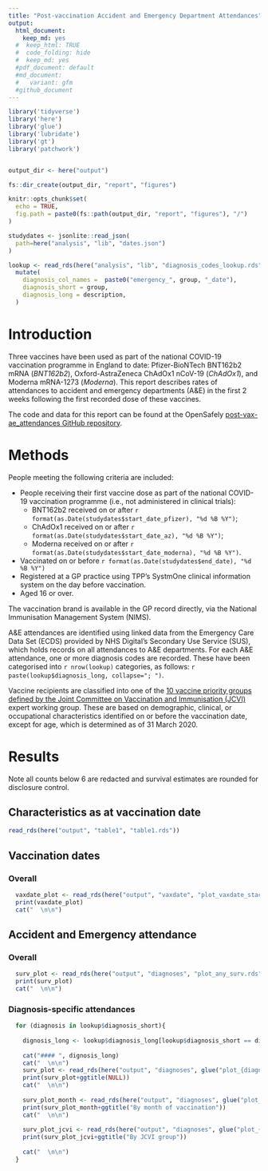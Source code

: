 ```yaml
---
title: "Post-vaccination Accident and Emergency Department Attendances"
output:
  html_document:
    keep_md: yes
  #  keep_html: TRUE
  #  code_folding: hide
  #  keep_md: yes
  #pdf_document: default
  #md_document:
  #   variant: gfm
  #github_document
---
```


```r

library('tidyverse')
library('here')
library('glue')
library('lubridate')
library('gt')
library('patchwork')


output_dir <- here("output")

fs::dir_create(output_dir, "report", "figures")

knitr::opts_chunk$set(
  echo = TRUE,
  fig.path = paste0(fs::path(output_dir, "report", "figures"), "/")
)

studydates <- jsonlite::read_json(
  path=here("analysis", "lib", "dates.json")
)

lookup <- read_rds(here("analysis", "lib", "diagnosis_codes_lookup.rds"))  %>%
  mutate(
    diagnosis_col_names =  paste0("emergency_", group, "_date"),
    diagnosis_short = group,
    diagnosis_long = description,
  ) 
```

# Introduction

Three vaccines have been used as part of the national COVID-19 vaccination programme in England to date: Pfizer-BioNTech BNT162b2 mRNA (*BNT162b2*), Oxford-AstraZeneca ChAdOx1 nCoV-19 (*ChAdOx1*), and Moderna mRNA-1273 (*Moderna*). This report describes rates of attendances to accident and emergency departments (A&E) in the first 2 weeks following the first recorded dose of these vaccines. 

The code and data for this report can be found at the OpenSafely [post-vax-ae_attendances GitHub repository](https://github.com/opensafely/post-vax-ae-attendances). 


# Methods

People meeting the following criteria are included:

* People receiving their first vaccine dose as part of the national COVID-19 vaccination programme (i.e., not administered in clinical trials):
  * BNT162b2 received on or after `r format(as.Date(studydates$start_date_pfizer), "%d %B %Y")`;
  * ChAdOx1 received on or after `r format(as.Date(studydates$start_date_az), "%d %B %Y")`;
  * Moderna received on or after `r format(as.Date(studydates$start_date_moderna), "%d %B %Y")`.
* Vaccinated on or before `r format(as.Date(studydates$end_date), "%d %B %Y")`
* Registered at a GP practice using TPP's SystmOne clinical information system on the day before vaccination.
* Aged 16 or over.

The vaccination brand is available in the GP record directly, via the National Immunisation Management System (NIMS).

A&E attendances are identified using linked data from the Emergency Care Data Set (ECDS) provided by NHS Digital's Secondary Use Service (SUS), which holds records on all attendances to A&E departments. For each A&E attendance, one or more diagnosis codes are recorded. These have been categorised into `r nrow(lookup)` categories, as follows: `r paste(lookup$diagnosis_long, collapse="; ")`.



Vaccine recipients are classified into one of the [10 vaccine priority groups defined by the Joint Committee on Vaccination and Immunisation (JCVI)](https://assets.publishing.service.gov.uk/government/uploads/system/uploads/attachment_data/file/1007737/Greenbook_chapter_14a_30July2021.pdf#page=12) expert working group. These are based on demographic, clinical, or occupational characteristics identified on or before the vaccination date, except for age, which is determined as of 31 March 2020.




# Results

Note all counts below 6 are redacted and survival estimates are rounded for disclosure control.

## Characteristics as at vaccination date

```r
read_rds(here("output", "table1", "table1.rds"))
```


## Vaccination dates


### Overall
```r
  vaxdate_plot <- read_rds(here("output", "vaxdate", "plot_vaxdate_stack.rds"))
  print(vaxdate_plot)
  cat("  \n\n")
```

<!-- ### By JCVI priority group -->

<!-- ```{r, vaxdate_jcvi, echo=FALSE, message=FALSE, warning=FALSE, out.width='80%', fig.height=8, results='asis'} -->
<!--   vaxdate_plot <- read_rds(here("output", "vaxdate", "plot_vaxdate_stack_jcvi.rds")) -->
<!--   print(vaxdate_plot) -->
<!--   cat("  \n\n") -->
<!-- ``` -->

## Accident and Emergency attendance

### Overall

```r
  surv_plot <- read_rds(here("output", "diagnoses", "plot_any_surv.rds"))
  print(surv_plot)
  cat("  \n\n")
```

### Diagnosis-specific attendances

```r

  for (diagnosis in lookup$diagnosis_short){
    
    dignosis_long <- lookup$diagnosis_long[lookup$diagnosis_short == diagnosis]
    
    cat("#### ", dignosis_long)
    cat("  \n\n")  
    surv_plot <- read_rds(here("output", "diagnoses", glue("plot_{diagnosis}_surv.rds")))
    print(surv_plot+ggtitle(NULL))
    cat("  \n\n")  
    
    surv_plot_month <- read_rds(here("output", "diagnoses", glue("plot_{diagnosis}_surv_month.rds")))
    print(surv_plot_month+ggtitle("By month of vaccination"))
    cat("  \n\n")  
    
    surv_plot_jcvi <- read_rds(here("output", "diagnoses", glue("plot_{diagnosis}_surv_jcvi.rds")))
    print(surv_plot_jcvi+ggtitle("By JCVI group"))
    
    cat("  \n\n")  
  }
  
```





